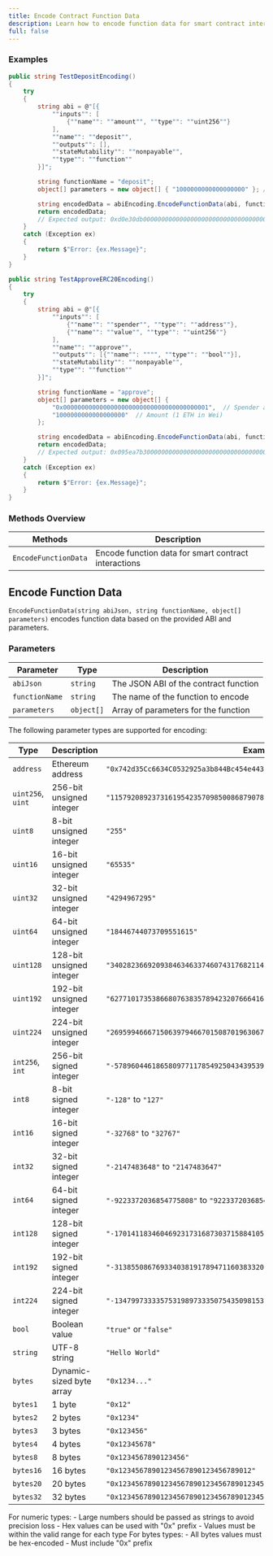 ```yaml
---
title: Encode Contract Function Data
description: Learn how to encode function data for smart contract interactions using the Okto SDK.
full: false
---
```




### Examples

<Accordions>
<Accordion title="Basic Deposit Function">

```csharp
public string TestDepositEncoding()
{
    try
    {
        string abi = @"[{
            ""inputs"": [
                {""name"": ""amount"", ""type"": ""uint256""}
            ],
            ""name"": ""deposit"",
            ""outputs"": [],
            ""stateMutability"": ""nonpayable"",
            ""type"": ""function""
        }]";

        string functionName = "deposit";
        object[] parameters = new object[] { "1000000000000000000" }; // 1 ETH in Wei

        string encodedData = abiEncoding.EncodeFunctionData(abi, functionName, parameters);
        return encodedData;
        // Expected output: 0xd0e30db0000000000000000000000000000000000000000000000000de0b6b3a7640000
    }
    catch (Exception ex)
    {
        return $"Error: {ex.Message}";
    }
}
```

</Accordion>

<Accordion title="ERC20 Approve Function">

```csharp
public string TestApproveERC20Encoding()
{
    try
    {
        string abi = @"[{
            ""inputs"": [
                {""name"": ""spender"", ""type"": ""address""},
                {""name"": ""value"", ""type"": ""uint256""}
            ],
            ""name"": ""approve"",
            ""outputs"": [{""name"": """", ""type"": ""bool""}],
            ""stateMutability"": ""nonpayable"",
            ""type"": ""function""
        }]";

        string functionName = "approve";
        object[] parameters = new object[] {
            "0x0000000000000000000000000000000000000001",  // Spender address
            "1000000000000000000"  // Amount (1 ETH in Wei)
        };

        string encodedData = abiEncoding.EncodeFunctionData(abi, functionName, parameters);
        return encodedData;
        // Expected output: 0x095ea7b3000000000000000000000000000000000000000000000000000000000000000100000000000000000000000000000000000000000000000000de0b6b3a7640000
    }
    catch (Exception ex)
    {
        return $"Error: {ex.Message}";
    }
}
```

</Accordion>
</Accordions>

### Methods Overview

| Methods | Description |
|---------|-------------|
| `EncodeFunctionData` | Encode function data for smart contract interactions |

<div className="method-box">

## Encode Function Data

`EncodeFunctionData(string abiJson, string functionName, object[] parameters)` encodes function data based on the provided ABI and parameters.

### Parameters

| Parameter | Type | Description |
|-----------|------|-------------|
| `abiJson` | `string` | The JSON ABI of the contract function |
| `functionName` | `string` | The name of the function to encode |
| `parameters` | `object[]` | Array of parameters for the function |

<Accordions>
<Accordion title="Supported Types">

The following parameter types are supported for encoding:

| Type | Description | Example Value | Notes |
|------|-------------|---------------|-------|
| `address` | Ethereum address | `"0x742d35Cc6634C0532925a3b844Bc454e4438f44e"` | Must be 42 chars with "0x" prefix |
| `uint256`, `uint` | 256-bit unsigned integer | `"115792089237316195423570985008687907853269984665640564039457584007913129639935"` | String representation recommended |
| `uint8` | 8-bit unsigned integer | `"255"` | Values 0-255 |
| `uint16` | 16-bit unsigned integer | `"65535"` | Values 0-65535 |
| `uint32` | 32-bit unsigned integer | `"4294967295"` | Values 0-4294967295 |
| `uint64` | 64-bit unsigned integer | `"18446744073709551615"` | Values 0-18446744073709551615 |
| `uint128` | 128-bit unsigned integer | `"340282366920938463463374607431768211455"` | String representation recommended |
| `uint192` | 192-bit unsigned integer | `"6277101735386680763835789423207666416102355444464034512895"` | String representation recommended |
| `uint224` | 224-bit unsigned integer | `"26959946667150639794667015087019630673637144422540572481103610249216"` | String representation recommended |
| `int256`, `int` | 256-bit signed integer | `"-57896044618658097711785492504343953926634992332820282019728792003956564819968"` | String representation recommended |
| `int8` | 8-bit signed integer | `"-128"` to `"127"` | |
| `int16` | 16-bit signed integer | `"-32768"` to `"32767"` | |
| `int32` | 32-bit signed integer | `"-2147483648"` to `"2147483647"` | |
| `int64` | 64-bit signed integer | `"-9223372036854775808"` to `"9223372036854775807"` | |
| `int128` | 128-bit signed integer | `"-170141183460469231731687303715884105728"` | String representation recommended |
| `int192` | 192-bit signed integer | `"-3138550867693340381917894711603833208051177722232017256447"` | String representation recommended |
| `int224` | 224-bit signed integer | `"-13479973333575319897333507543509815336818572211270286240551805124608"` | String representation recommended |
| `bool` | Boolean value | `"true"` or `"false"` | Case insensitive, also accepts "0" and "1" |
| `string` | UTF-8 string | `"Hello World"` | Automatically encoded |
| `bytes` | Dynamic-sized byte array | `"0x1234..."` | Hex string with "0x" prefix |
| `bytes1` | 1 byte | `"0x12"` | Fixed size of 1 byte |
| `bytes2` | 2 bytes | `"0x1234"` | Fixed size of 2 bytes |
| `bytes3` | 3 bytes | `"0x123456"` | Fixed size of 3 bytes |
| `bytes4` | 4 bytes | `"0x12345678"` | Fixed size of 4 bytes |
| `bytes8` | 8 bytes | `"0x1234567890123456"` | Fixed size of 8 bytes |
| `bytes16` | 16 bytes | `"0x12345678901234567890123456789012"` | Fixed size of 16 bytes |
| `bytes20` | 20 bytes | `"0x1234567890123456789012345678901234567890"` | Fixed size of 20 bytes |
| `bytes32` | 32 bytes | `"0x1234567890123456789012345678901234567890123456789012345678901234"` | Fixed size of 32 bytes |

</Accordion>
</Accordions>

<Callout type="info">
For numeric types:
- Large numbers should be passed as strings to avoid precision loss
- Hex values can be used with "0x" prefix
- Values must be within the valid range for each type
</Callout>

<Callout type="warn">
For bytes types:
- All bytes values must be hex-encoded
- Must include "0x" prefix
</Callout>

</div>